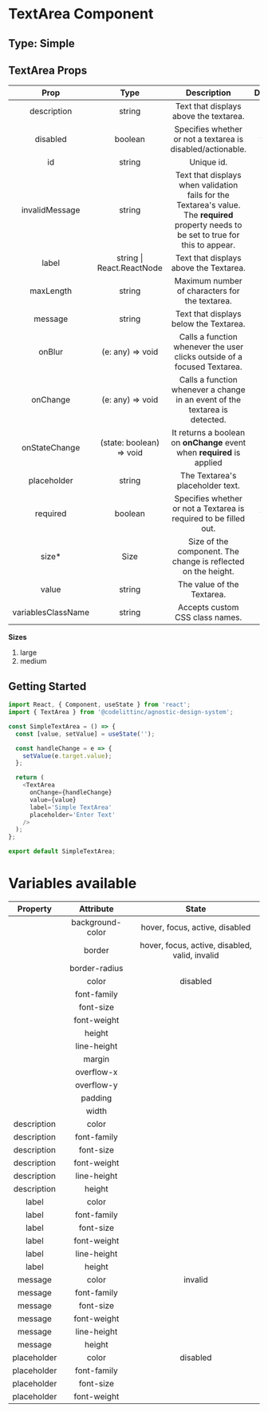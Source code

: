# TextArea Component

## Type: Simple

## TextArea Props

|        Prop        |           Type            |                                                               Description                                                                | Default | Mandatory |
| :----------------: | :-----------------------: | :--------------------------------------------------------------------------------------------------------------------------------------: | :-----: | :-------: |
|    description     |          string           |                                                  Text that displays above the textarea.                                                  |    -    |   false   |
|      disabled      |          boolean          |                                       Specifies whether or not a textarea is disabled/actionable.                                        |  false  |   false   |
|         id         |          string           |                                                                Unique id.                                                                |    -    |   true    |
|   invalidMessage   |          string           | Text that displays when validation fails for the Textarea's value. The **required** property needs to be set to true for this to appear. |    -    |   false   |
|       label        | string \| React.ReactNode |                                                  Text that displays above the Textarea.                                                  |    -    |   false   |
|     maxLength      |          string           |                                              Maximum number of characters for the textarea.                                              |    -    |   false   |
|      message       |          string           |                                                  Text that displays below the Textarea.                                                  |    -    |   false   |
|       onBlur       |     (e: any) => void      |                                 Calls a function whenever the user clicks outside of a focused Textarea.                                 |    -    |   false   |
|      onChange      |     (e: any) => void      |                               Calls a function whenever a change in an event of the textarea is detected.                                |    -    |   true    |
|   onStateChange    | (state: boolean) => void  |                                 It returns a boolean on **onChange** event when **required** is applied                                  |    -    |   false   |
|    placeholder     |          string           |                                                     The Textarea's placeholder text.                                                     |    -    |   false   |
|      required      |          boolean          |                                    Specifies whether or not a Textarea is required to be filled out.                                     |  false  |   false   |
|       size\*       |           Size            |                                      Size of the component. The change is reflected on the height.                                       |  large  |   false   |
|       value        |          string           |                                                        The value of the Textarea.                                                        |    -    |   true    |
| variablesClassName |          string           |                                                     Accepts custom CSS class names.                                                      |    -    |   false   |

**Sizes**

1. large
2. medium

## Getting Started

```javascript
import React, { Component, useState } from 'react';
import { TextArea } from '@codelittinc/agnostic-design-system';

const SimpleTextArea = () => {
  const [value, setValue] = useState('');

  const handleChange = e => {
    setValue(e.target.value);
  };

  return (
    <TextArea
      onChange={handleChange}
      value={value}
      label='Simple TextArea'
      placeholder='Enter Text'
    />
  );
};

export default SimpleTextArea;
```

# Variables available

|  Property   |    Attribute     |                     State                      |
| :---------: | :--------------: | :--------------------------------------------: |
|             | background-color |         hover, focus, active, disabled         |
|             |      border      | hover, focus, active, disabled, valid, invalid |
|             |  border-radius   |                                                |
|             |      color       |                    disabled                    |
|             |   font-family    |                                                |
|             |    font-size     |                                                |
|             |   font-weight    |                                                |
|             |      height      |                                                |
|             |   line-height    |                                                |
|             |      margin      |                                                |
|             |    overflow-x    |                                                |
|             |    overflow-y    |                                                |
|             |     padding      |                                                |
|             |      width       |                                                |
| description |      color       |                                                |
| description |   font-family    |                                                |
| description |    font-size     |                                                |
| description |   font-weight    |                                                |
| description |   line-height    |                                                |
| description |      height      |                                                |
|    label    |      color       |                                                |
|    label    |   font-family    |                                                |
|    label    |    font-size     |                                                |
|    label    |   font-weight    |                                                |
|    label    |   line-height    |                                                |
|    label    |      height      |                                                |
|   message   |      color       |                    invalid                     |
|   message   |   font-family    |                                                |
|   message   |    font-size     |                                                |
|   message   |   font-weight    |                                                |
|   message   |   line-height    |                                                |
|   message   |      height      |                                                |
| placeholder |      color       |                    disabled                    |
| placeholder |   font-family    |                                                |
| placeholder |    font-size     |                                                |
| placeholder |   font-weight    |                                                |
